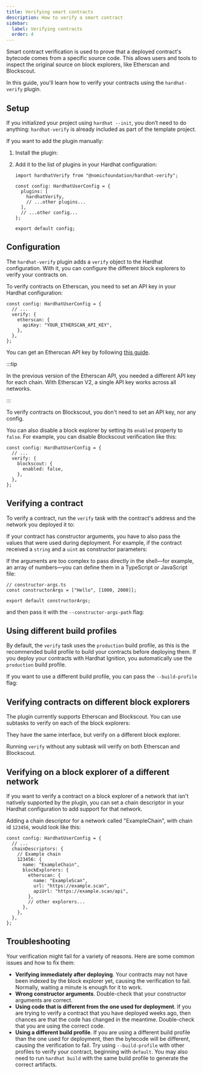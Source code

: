 ```yaml
---
title: Verifying smart contracts
description: How to verify a smart contract
sidebar:
  label: Verifying contracts
  order: 4
---
```



Smart contract verification is used to prove that a deployed contract's bytecode comes from a specific source code. This allows users and tools to inspect the original source on block explorers, like Etherscan and Blockscout.

In this guide, you'll learn how to verify your contracts using the `hardhat-verify` plugin.

## Setup

If you initialized your project using `hardhat --init`, you don’t need to do anything: `hardhat-verify` is already included as part of the template project.

If you want to add the plugin manually:

1. Install the plugin:

   <Install packages="@nomicfoundation/hardhat-verify" />

2. Add it to the list of plugins in your Hardhat configuration:

   ```tsx
   import hardhatVerify from "@nomicfoundation/hardhat-verify";

   const config: HardhatUserConfig = {
     plugins: [
       hardhatVerify,
       // ...other plugins...
     ],
     // ...other config...
   };

   export default config;
   ```

## Configuration

The `hardhat-verify` plugin adds a `verify` object to the Hardhat configuration. With it, you can configure the different block explorers to verify your contracts on.

To verify contracts on Etherscan, you need to set an API key in your Hardhat configuration:

```tsx
const config: HardhatUserConfig = {
  // ...
  verify: {
    etherscan: {
      apiKey: "YOUR_ETHERSCAN_API_KEY",
    },
  },
};
```

You can get an Etherscan API key by following [this guide](https://docs.etherscan.io/etherscan-v2/getting-an-api-key).

:::tip

In the previous version of the Etherscan API, you needed a different API key for each chain. With Etherscan V2, a single API key works across all networks.

:::

To verify contracts on Blockscout, you don't need to set an API key, nor any config.

You can also disable a block explorer by setting its `enabled` property to `false`. For example, you can disable Blockscout verification like this:

```tsx
const config: HardhatUserConfig = {
  // ...
  verify: {
    blockscout: {
      enabled: false,
    },
  },
};
```

## Verifying a contract

To verify a contract, run the `verify` task with the contract's address and the network you deployed it to:

<Run command="hardhat verify --network sepolia 0x1234567890..." />

If your contract has constructor arguments, you have to also pass the values that were used during deployment. For example, if the contract received a `string` and a `uint` as constructor parameters:

<Run command='hardhat verify --network sepolia 0x1234567890... "Hello" 1000' />

If the arguments are too complex to pass directly in the shell—for example, an array of numbers—you can define them in a TypeScript or JavaScript file:

```tsx
// constructor-args.ts
const constructorArgs = ["Hello", [1000, 2000]];

export default constructorArgs;
```

and then pass it with the `--constructor-args-path` flag:

<Run command="hardhat verify --network sepolia --constructor-args-path constructor-args.ts 0x1234567890..." />

## Using different build profiles

By default, the `verify` task uses the `production` build profile, as this is the recommended build profile to build your contracts before deploying them. If you deploy your contracts with Hardhat Ignition, you automatically use the `production` build profile.

If you want to use a different build profile, you can pass the `--build-profile` flag:

<Run command="hardhat verify --network sepolia --build-profile default 0x1234567890..." />

## Verifying contracts on different block explorers

The plugin currently supports Etherscan and Blockscout. You can use subtasks to verify on each of the block explorers:

<Run command="hardhat verify etherscan ..." />

They have the same interface, but verify on a different block explorer.

Running `verify` without any subtask will verify on both Etherscan and Blockscout.

## Verifying on a block explorer of a different network

If you want to verify a contract on a block explorer of a network that isn't natively supported by the plugin, you can set a chain descriptor in your Hardhat configuration to add support for that network.

Adding a chain descriptor for a network called "ExampleChain", with chain id `123456`, would look like this:

```tsx
const config: HardhatUserConfig = {
  // ...
  chainDescriptors: {
    // Example chain
    123456: {
      name: "ExampleChain",
      blockExplorers: {
        etherscan: {
          name: "ExampleScan",
          url: "https://example.scan",
          apiUrl: "https://example.scan/api",
        },
        // other explorers...
      },
    },
  },
};
```

## Troubleshooting

Your verification might fail for a variety of reasons. Here are some common issues and how to fix them:

- **Verifying immediately after deploying**. Your contracts may not have been indexed by the block explorer yet, causing the verification to fail. Normally, waiting a minute is enough for it to work.
- **Wrong constructor arguments**. Double-check that your constructor arguments are correct.
- **Using code that is different from the one used for deployment**. If you are trying to verify a contract that you have deployed weeks ago, then chances are that the code has changed in the meantime. Double-check that you are using the correct code.
- **Using a different build profile**. If you are using a different build profile than the one used for deployment, then the bytecode will be different, causing the verification to fail. Try using `--build-profile` with other profiles to verify your contract, beginning with `default`. You may also need to run `hardhat build` with the same build profile to generate the correct artifacts.
